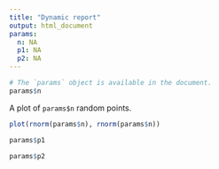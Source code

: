 ```yaml
---
title: "Dynamic report"
output: html_document
params:
  n: NA
  p1: NA
  p2: NA
---
```


```r
# The `params` object is available in the document.
params$n
```

A plot of `params$n` random points.

```r
plot(rnorm(params$n), rnorm(params$n))
```


```r
params$p1
```

```r
params$p2
```
